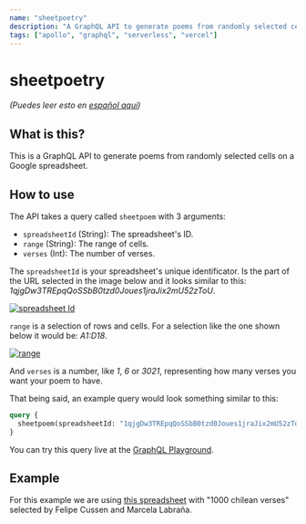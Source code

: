 ```yaml
---
name: "sheetpoetry"
description: "A GraphQL API to generate poems from randomly selected cells on a Google spreadsheet."
tags: ["apollo", "graphql", "serverless", "vercel"]
---
```



# sheetpoetry

_(Puedes leer esto en [español aquí](/))_

## What is this?

This is a GraphQL API to generate poems from randomly selected cells on a Google spreadsheet.

## How to use

The API takes a query called `sheetpoem` with 3 arguments:

- `spreadsheetId` (String): The spreadsheet's ID.
- `range` (String): The range of cells.
- `verses` (Int): The number of verses.

The `spreadsheetId` is your spreadsheet's unique identificator. Is the part of the URL selected in the image below and it looks similar to this: _1qjgDw3TREpqQoSSbB0tzd0Joues1jraJix2mU52zToU_.

[![spreadsheet Id](../images/id.gif)](../images/id.gif)

`range` is a selection of rows and cells. For a selection like the one shown below it would be: _A1:D18_.

[![range](../images/range.gif)](../images/range.gif)

And `verses` is a number, like _1_, _6_ or _3021_, representing how many verses you want your poem to have.

That being said, an example query would look something similar to this:

```graphql
query {
  sheetpoem(spreadsheetId: "1qjgDw3TREpqQoSSbB0tzd0Joues1jraJix2mU52zToU", range: "A1:B50", verses: 4)
}
```

You can try this query live at the [GraphQL Playground](https://sheetpoetry.xyz/api).

## Example

For this example we are using [this spreadsheet](https://docs.google.com/spreadsheets/d/1qjgDw3TREpqQoSSbB0tzd0Joues1jraJix2mU52zToU/edit?usp=sharing) with "1000 chilean verses" selected by Felipe Cussen and Marcela Labraña.

<Example />
